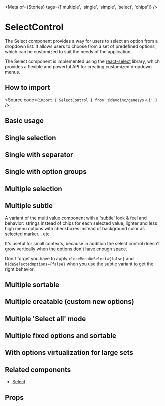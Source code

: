

<Meta of={Stories} tags={['multiple', 'single', 'simple', 'select', 'chips']} />

# SelectControl

The Select component provides a way for users to select an option from a
dropdown list. It allows users to choose from a set of predefined options, which can be
customized to suit the needs of the application.

The Select component is implemented using the [react-select](https://react-select.com/home) library, which provides a flexible
and powerful API for creating customized dropdown menus.

## How to import

<Source code={`import { SelectControl } from '@devoinc/genesys-ui';`} />

## Basic usage

<Canvas of={Stories.Playground} />

## Single selection

<Canvas of={Stories.SingleOption} />

<Canvas of={Stories.SingleOptionWithReset} />

## Single with separator

<Canvas of={Stories.SingleOptionWithSeparator} />

## Single with option groups

<Canvas of={Stories.SingleWithOptionsGroups} />

## Multiple selection

<Canvas of={Stories.MultipleBasic} />

## Multiple subtle

A variant of the multi value component with a 'subtle' look & feel and behavior:
strings instead of chips for each selected value, lighter and less high menu
options with checkboxes instead of background color as selected marker... etc.

It's useful for small contexts, because in addition the select control
doesn't grow vertically when the options don't have enough space.

Don't forget you have to apply `closeMenuOnSelect={false}` and
`hideSelectedOptions={false}` when you use the subtle variant to get the right
behavior.

<Canvas of={Stories.MultipleSubtle} />

## Multiple sortable

<Canvas of={Stories.MultipleSortable} />

## Multiple creatable (custom new options)

<Canvas of={Stories.MultipleCreatable} />

## Multiple 'Select all' mode

<Canvas of={Stories.MultipleSelectAll} />

## Multiple fixed options and sortable

<Canvas of={Stories.MultipleFixedOptions} />

## With options virtualization for large sets

<Canvas of={Stories.VirtualizedOptions} />

## Related components

- [Select](?path=/docs/components-form-select--docs)

## Props

<ArgTypes of={Stories} />
